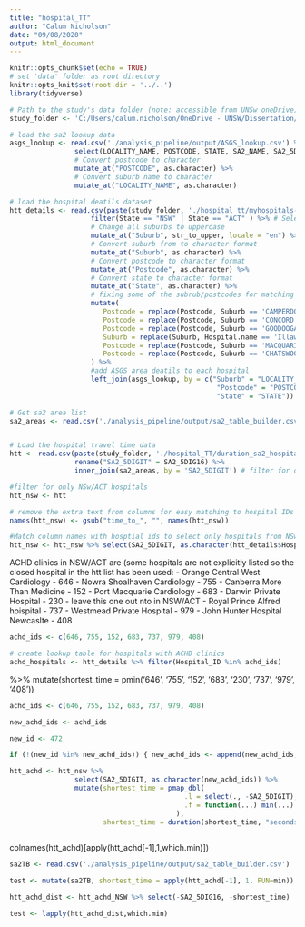 ```yaml
---
title: "hospital_TT"
author: "Calum Nicholson"
date: "09/08/2020"
output: html_document
---
```


```r
knitr::opts_chunk$set(echo = TRUE)
# set 'data' folder as root directory
knitr::opts_knit$set(root.dir = '../..')
library(tidyverse)
```



``` r
# Path to the study's data folder (note: accessible from UNSw oneDrive)
study_folder <- 'C:/Users/calum.nicholson/OneDrive - UNSW/Dissertation/data'


```

``` r
# load the sa2 lookup data
asgs_lookup <- read.csv('./analysis_pipeline/output/ASGS_lookup.csv') %>%
                select(LOCALITY_NAME, POSTCODE, STATE, SA2_NAME, SA2_5DIGIT, GCC_NAME) %>%
                # Convert postcode to character
                mutate_at("POSTCODE", as.character) %>%    
                # Convert suburb name to character
                mutate_at("LOCALITY_NAME", as.character)  
```

``` r
# load the hospital deatils dataset
htt_details <- read.csv(paste(study_folder, './hospital_tt/myhospitals-contact-details.csv', sep = "")) %>%
                    filter(State == "NSW" | State == "ACT" ) %>% # Select only NSw and ACT
                    # Change all suburbs to uppercase
                    mutate_at("Suburb", str_to_upper, locale = "en") %>% 
                    # Convert suburb from to character format
                    mutate_at("Suburb", as.character) %>%     
                    # Convert postcode to character format
                    mutate_at("Postcode", as.character) %>%
                    # Convert state to character format
                    mutate_at("State", as.character) %>%
                    # fixing some of the subrub/postcodes for matching
                    mutate(
                       Postcode = replace(Postcode, Suburb == 'CAMPERDOWN', 2006),
                       Postcode = replace(Postcode, Suburb == 'CONCORD', 2137),
                       Postcode = replace(Postcode, Suburb == 'GOODOOGA', 2838),
                       Suburb = replace(Suburb, Hospital.name == 'Illawarra Mental Health Services', 'WOLLONGONG'),
                       Postcode = replace(Postcode, Suburb == 'MACQUARIE UNIVERSITY', 2113),
                       Postcode = replace(Postcode, Suburb == 'CHATSWOOD', 2067),
                    ) %>%
                    #add ASGS area deatils to each hospital
                    left_join(asgs_lookup, by = c("Suburb" = "LOCALITY_NAME", 
                                                   "Postcode" = "POSTCODE",
                                                   "State" = "STATE"))

```

``` r
# Get sa2 area list
sa2_areas <- read.csv('./analysis_pipeline/output/sa2_table_builder.csv') %>% select(SA2_5DIGIT)



```

``` r
# Load the hospital travel time data
htt <- read.csv(paste(study_folder, './hospital_TT/duration_sa2_hospitals.csv', sep = "")) %>%
                rename("SA2_5DIGIT" = SA2_5DIG16) %>%
                inner_join(sa2_areas, by = 'SA2_5DIGIT') # filter for only NSW/ACT areas
```

``` r
#filter for only NSw/ACT hospitals
htt_nsw <- htt

# remove the extra text from columns for easy matching to hospital IDs
names(htt_nsw) <- gsub("time_to_", "", names(htt_nsw))

#Match column names with hosptial ids to select only hospitals from NSw/ACT
htt_nsw <- htt_nsw %>% select(SA2_5DIGIT, as.character(htt_details$Hospital_ID))
```






ACHD clinics in NSW/ACT are (some hospitals are not explicitly listed so the closed hospital in the htt list has been used:
  - Orange Central West Cardiology - 646
  - Nowra Shoalhaven Cardiology - 755
  - Canberra More Than Medicine - 152
  - Port Macquarie Cardiology - 683
  - Darwin Private Hospital - 230 - leave this one out nto in NSW/ACT
  - Royal Prince Alfred hoispital - 737
  - Westmead Private Hospital - 979
  - John Hunter Hospital Newcaslte - 408


``` r
achd_ids <- c(646, 755, 152, 683, 737, 979, 408)

# create lookup table for hospitals with ACHD clinics
achd_hospitals <- htt_details %>% filter(Hospital_ID %in% achd_ids)

```

%>%
                mutate(shortest_time = pmin('646', '755', '152', '683', '230', '737', '979', '408'))

``` r
achd_ids <- c(646, 755, 152, 683, 737, 979, 408)

new_achd_ids <- achd_ids

new_id <- 472
```

```r
if (!(new_id %in% new_achd_ids)) { new_achd_ids <- append(new_achd_ids, new_id) } else {print('already)}
```


``` r
htt_achd <- htt_nsw %>%
                select(SA2_5DIGIT, as.character(new_achd_ids)) %>%
                mutate(shortest_time = pmap_dbl(
                                           .l = select(., -SA2_5DIGIT),
                                           .f = function(...) min(...)
                                         ),
                       shortest_time = duration(shortest_time, "seconds"))
                         
```

colnames(htt_achd)[apply(htt_achd[-1],1,which.min)])


``` r
sa2TB <- read.csv('./analysis_pipeline/output/sa2_table_builder.csv')

test <- mutate(sa2TB, shortest_time = apply(htt_achd[-1], 1, FUN=min))

```

``` r
htt_achd_dist <- htt_achd_NSW %>% select(-SA2_5DIG16, -shortest_time)

test <- lapply(htt_achd_dist,which.min)




```




